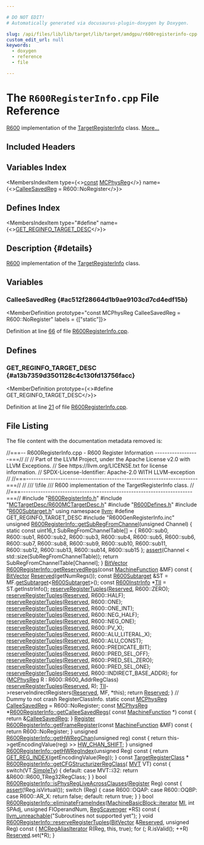 ```yaml
---

# DO NOT EDIT!
# Automatically generated via docusaurus-plugin-doxygen by Doxygen.

slug: /api/files/lib/lib/target/lib/target/amdgpu/r600registerinfo-cpp
custom_edit_url: null
keywords:
  - doxygen
  - reference
  - file

---
```





# The `R600RegisterInfo.cpp` File Reference

<DoxygenPage pluginConfig={pluginConfig}>

<a href="/docs/api/namespaces/llvm/r600">R600</a> implementation of the <a href="/docs/api/classes/llvm/targetregisterinfo">TargetRegisterInfo</a> class. <a href="#details">More...</a>

## Included Headers

<IncludesList>
<IncludesListItem
  filePath="R600RegisterInfo.h"
  permalink="/docs/api/files/lib/lib/target/lib/target/amdgpu/r600registerinfo-h"
  isLocal="true" />
<IncludesListItem
  filePath="MCTargetDesc/R600MCTargetDesc.h"
  permalink="/docs/api/files/lib/lib/target/lib/target/amdgpu/lib/target/amdgpu/mctargetdesc/r600mctargetdesc-h"
  isLocal="true" />
<IncludesListItem
  filePath="R600Defines.h"
  permalink="/docs/api/files/lib/lib/target/lib/target/amdgpu/r600defines-h"
  isLocal="true" />
<IncludesListItem
  filePath="R600Subtarget.h"
  permalink="/docs/api/files/lib/lib/target/lib/target/amdgpu/r600subtarget-h"
  isLocal="true" />
<IncludesListItem
  filePath="R600GenRegisterInfo.inc"
  permalink=""
  isLocal="true" />
</IncludesList>

## Variables Index

<MembersIndex>

<MembersIndexItem
  type={<><a href="/docs/api/files/lib/lib/target/lib/target/aarch64/aarch64promoteconstant-cpp/#a90f8350fecae261c25be85d38b451bff">const</a> <a href="/docs/api/namespaces/llvm/#aad72cfbb210808985a9dc19f4e5d8542">MCPhysReg</a></>}
  name={<><a href="#ac512f28664d1b9ae9103cd7cd4edf15b">CalleeSavedReg</a> = R600::NoRegister</>}>
</MembersIndexItem>

</MembersIndex>

## Defines Index

<MembersIndex>

<MembersIndexItem
  type="#define"
  name={<><a href="#a13b7359d3501128c4c130fd13756facc">GET&#95;REGINFO&#95;TARGET&#95;DESC</a></>}>
</MembersIndexItem>

</MembersIndex>

## Description {#details}

<a href="/docs/api/namespaces/llvm/r600">R600</a> implementation of the <a href="/docs/api/classes/llvm/targetregisterinfo">TargetRegisterInfo</a> class.

<SectionDefinition>

## Variables

### CalleeSavedReg {#ac512f28664d1b9ae9103cd7cd4edf15b}

<MemberDefinition
  prototype="const MCPhysReg CalleeSavedReg = R600::NoRegister"
  labels = {["static"]}>

Definition at line <a href="#l00066">66</a> of file <a href="/docs/api/files/lib/lib/target/lib/target/amdgpu/r600registerinfo-cpp">R600RegisterInfo.cpp</a>.
</MemberDefinition>

</SectionDefinition>

<SectionDefinition>

## Defines

### GET&#95;REGINFO&#95;TARGET&#95;DESC {#a13b7359d3501128c4c130fd13756facc}

<MemberDefinition
  prototype={<>#define GET&#95;REGINFO&#95;TARGET&#95;DESC</>}>

Definition at line <a href="#l00021">21</a> of file <a href="/docs/api/files/lib/lib/target/lib/target/amdgpu/r600registerinfo-cpp">R600RegisterInfo.cpp</a>.
</MemberDefinition>

</SectionDefinition>

## File Listing

The file content with the documentation metadata removed is:

<ProgramListing>

<Link id="l00001" /><CodeLine lineNumber="1"><Highlight kind="comment">//===-- R600RegisterInfo.cpp - R600 Register Information ------------------===//</Highlight><Highlight kind="normal"></Highlight></CodeLine>
<Link id="l00002" /><CodeLine lineNumber="2"><Highlight kind="normal"></Highlight><Highlight kind="comment">//</Highlight><Highlight kind="normal"></Highlight></CodeLine>
<Link id="l00003" /><CodeLine lineNumber="3"><Highlight kind="normal"></Highlight><Highlight kind="comment">// Part of the LLVM Project, under the Apache License v2.0 with LLVM Exceptions.</Highlight><Highlight kind="normal"></Highlight></CodeLine>
<Link id="l00004" /><CodeLine lineNumber="4"><Highlight kind="normal"></Highlight><Highlight kind="comment">// See https://llvm.org/LICENSE.txt for license information.</Highlight><Highlight kind="normal"></Highlight></CodeLine>
<Link id="l00005" /><CodeLine lineNumber="5"><Highlight kind="normal"></Highlight><Highlight kind="comment">// SPDX-License-Identifier: Apache-2.0 WITH LLVM-exception</Highlight><Highlight kind="normal"></Highlight></CodeLine>
<Link id="l00006" /><CodeLine lineNumber="6"><Highlight kind="normal"></Highlight><Highlight kind="comment">//</Highlight><Highlight kind="normal"></Highlight></CodeLine>
<Link id="l00007" /><CodeLine lineNumber="7"><Highlight kind="normal"></Highlight><Highlight kind="comment">//===----------------------------------------------------------------------===//</Highlight><Highlight kind="normal"></Highlight></CodeLine>
<Link id="l00008" /><CodeLine lineNumber="8"><Highlight kind="normal"></Highlight><Highlight kind="comment">//</Highlight><Highlight kind="comment"></Highlight></CodeLine>
<Link id="l00009" /><CodeLine lineNumber="9"><Highlight kind="comment">/// \\file</Highlight></CodeLine>
<Link id="l00010" /><CodeLine lineNumber="10"><Highlight kind="comment">/// R600 implementation of the TargetRegisterInfo class.</Highlight><Highlight kind="normal"></Highlight></CodeLine>
<Link id="l00011" /><CodeLine lineNumber="11"><Highlight kind="normal"></Highlight><Highlight kind="comment">//</Highlight><Highlight kind="normal"></Highlight></CodeLine>
<Link id="l00012" /><CodeLine lineNumber="12"><Highlight kind="normal"></Highlight><Highlight kind="comment">//===----------------------------------------------------------------------===//</Highlight><Highlight kind="normal"></Highlight></CodeLine>
<Link id="l00013" /><CodeLine lineNumber="13"><Highlight kind="normal"></Highlight></CodeLine>
<Link id="l00014" /><CodeLine lineNumber="14"><Highlight kind="normal"></Highlight><Highlight kind="preprocessor">#include &quot;<a href="/docs/api/files/lib/lib/target/lib/target/amdgpu/r600registerinfo-h">R600RegisterInfo.h</a>&quot;</Highlight><Highlight kind="normal"></Highlight></CodeLine>
<Link id="l00015" /><CodeLine lineNumber="15"><Highlight kind="normal"></Highlight><Highlight kind="preprocessor">#include &quot;<a href="/docs/api/files/lib/lib/target/lib/target/amdgpu/lib/target/amdgpu/mctargetdesc/r600mctargetdesc-h">MCTargetDesc/R600MCTargetDesc.h</a>&quot;</Highlight><Highlight kind="normal"></Highlight></CodeLine>
<Link id="l00016" /><CodeLine lineNumber="16"><Highlight kind="normal"></Highlight><Highlight kind="preprocessor">#include &quot;<a href="/docs/api/files/lib/lib/target/lib/target/amdgpu/r600defines-h">R600Defines.h</a>&quot;</Highlight><Highlight kind="normal"></Highlight></CodeLine>
<Link id="l00017" /><CodeLine lineNumber="17"><Highlight kind="normal"></Highlight><Highlight kind="preprocessor">#include &quot;<a href="/docs/api/files/lib/lib/target/lib/target/amdgpu/r600subtarget-h">R600Subtarget.h</a>&quot;</Highlight><Highlight kind="normal"></Highlight></CodeLine>
<Link id="l00018" /><CodeLine lineNumber="18"><Highlight kind="normal"></Highlight></CodeLine>
<Link id="l00019" /><CodeLine lineNumber="19"><Highlight kind="normal"></Highlight><Highlight kind="keyword">using namespace </Highlight><Highlight kind="normal"><a href="/docs/api/namespaces/llvm">llvm</a>;</Highlight></CodeLine>
<Link id="l00020" /><CodeLine lineNumber="20"><Highlight kind="normal"></Highlight></CodeLine>
<Link id="l00021" /><CodeLine lineNumber="21" lineLink="#a13b7359d3501128c4c130fd13756facc"><Highlight kind="normal"></Highlight><Highlight kind="preprocessor">#define GET&#95;REGINFO&#95;TARGET&#95;DESC</Highlight><Highlight kind="normal"></Highlight></CodeLine>
<Link id="l00022" /><CodeLine lineNumber="22"><Highlight kind="normal"></Highlight><Highlight kind="preprocessor">#include &quot;R600GenRegisterInfo.inc&quot;</Highlight><Highlight kind="normal"></Highlight></CodeLine>
<Link id="l00023" /><CodeLine lineNumber="23"><Highlight kind="normal"></Highlight></CodeLine>
<Link id="l00024" /><CodeLine lineNumber="24" lineLink="/docs/api/structs/llvm/r600registerinfo/#a9769d7d0cd244192d98524db21e2f3c2"><Highlight kind="normal"></Highlight><Highlight kind="keywordtype">unsigned</Highlight><Highlight kind="normal"> <a href="/docs/api/structs/llvm/r600registerinfo/#a9769d7d0cd244192d98524db21e2f3c2">R600RegisterInfo::getSubRegFromChannel</a>(</Highlight><Highlight kind="keywordtype">unsigned</Highlight><Highlight kind="normal"> Channel) &#123;</Highlight></CodeLine>
<Link id="l00025" /><CodeLine lineNumber="25"><Highlight kind="normal">  </Highlight><Highlight kind="keyword">static</Highlight><Highlight kind="normal"> </Highlight><Highlight kind="keyword">const</Highlight><Highlight kind="normal"> uint16&#95;t SubRegFromChannelTable&#91;&#93; = &#123;</Highlight></CodeLine>
<Link id="l00026" /><CodeLine lineNumber="26"><Highlight kind="normal">    R600::sub0, R600::sub1, R600::sub2, R600::sub3,</Highlight></CodeLine>
<Link id="l00027" /><CodeLine lineNumber="27"><Highlight kind="normal">    R600::sub4, R600::sub5, R600::sub6, R600::sub7,</Highlight></CodeLine>
<Link id="l00028" /><CodeLine lineNumber="28"><Highlight kind="normal">    R600::sub8, R600::sub9, R600::sub10, R600::sub11,</Highlight></CodeLine>
<Link id="l00029" /><CodeLine lineNumber="29"><Highlight kind="normal">    R600::sub12, R600::sub13, R600::sub14, R600::sub15</Highlight></CodeLine>
<Link id="l00030" /><CodeLine lineNumber="30"><Highlight kind="normal">  &#125;;</Highlight></CodeLine>
<Link id="l00031" /><CodeLine lineNumber="31"><Highlight kind="normal"></Highlight></CodeLine>
<Link id="l00032" /><CodeLine lineNumber="32"><Highlight kind="normal">  <a href="/docs/api/files/lib/lib/target/lib/target/amdgpu/silowercontrolflow-cpp/#a4868c5d81c5ccc98c47aeab6244346a0">assert</a>(Channel &lt; std::size(SubRegFromChannelTable));</Highlight></CodeLine>
<Link id="l00033" /><CodeLine lineNumber="33"><Highlight kind="normal">  </Highlight><Highlight kind="keywordflow">return</Highlight><Highlight kind="normal"> SubRegFromChannelTable&#91;Channel&#93;;</Highlight></CodeLine>
<Link id="l00034" /><CodeLine lineNumber="34"><Highlight kind="normal">&#125;</Highlight></CodeLine>
<Link id="l00035" /><CodeLine lineNumber="35"><Highlight kind="normal"></Highlight></CodeLine>
<Link id="l00036" /><CodeLine lineNumber="36" lineLink="/docs/api/structs/llvm/r600registerinfo/#a720d14e23c9a6ff07e6dd0887749f2f7"><Highlight kind="normal"><a href="/docs/api/classes/llvm/bitvector">BitVector</a> <a href="/docs/api/structs/llvm/r600registerinfo/#a720d14e23c9a6ff07e6dd0887749f2f7">R600RegisterInfo::getReservedRegs</a>(</Highlight><Highlight kind="keyword">const</Highlight><Highlight kind="normal"> <a href="/docs/api/classes/llvm/machinefunction">MachineFunction</a> &amp;MF)</Highlight><Highlight kind="keyword"> const </Highlight><Highlight kind="normal">&#123;</Highlight></CodeLine>
<Link id="l00037" /><CodeLine lineNumber="37"><Highlight kind="normal">  <a href="/docs/api/classes/llvm/bitvector">BitVector</a> <a href="/docs/api/namespaces/llvm/#a8c9d5a3046b96979a032c218e858cd15a942d4e37dd5607ab68e54755540d4a47">Reserved</a>(getNumRegs());</Highlight></CodeLine>
<Link id="l00038" /><CodeLine lineNumber="38"><Highlight kind="normal"></Highlight></CodeLine>
<Link id="l00039" /><CodeLine lineNumber="39"><Highlight kind="normal">  </Highlight><Highlight kind="keyword">const</Highlight><Highlight kind="normal"> <a href="/docs/api/classes/llvm/r600subtarget">R600Subtarget</a> &amp;ST = MF.<a href="/docs/api/classes/llvm/machinefunction/#a3825368aca2bc1550d173660df4da6a6">getSubtarget</a>&lt;<a href="/docs/api/classes/llvm/r600subtarget">R600Subtarget</a>&gt;();</Highlight></CodeLine>
<Link id="l00040" /><CodeLine lineNumber="40"><Highlight kind="normal">  </Highlight><Highlight kind="keyword">const</Highlight><Highlight kind="normal"> <a href="/docs/api/classes/llvm/r600instrinfo">R600InstrInfo</a> &#42;<a href="/docs/api/files/lib/lib/target/lib/target/hexagon/hexagoncopytocombine-cpp/#a1d40004718218dbdf06b496766299101">TII</a> = ST.getInstrInfo();</Highlight></CodeLine>
<Link id="l00041" /><CodeLine lineNumber="41"><Highlight kind="normal"></Highlight></CodeLine>
<Link id="l00042" /><CodeLine lineNumber="42"><Highlight kind="normal">  <a href="/docs/api/structs/llvm/r600registerinfo/#aad6959e2460facca35f77df6f777b4bd">reserveRegisterTuples</a>(<a href="/docs/api/namespaces/llvm/#a8c9d5a3046b96979a032c218e858cd15a942d4e37dd5607ab68e54755540d4a47">Reserved</a>, R600::ZERO);</Highlight></CodeLine>
<Link id="l00043" /><CodeLine lineNumber="43"><Highlight kind="normal">  <a href="/docs/api/structs/llvm/r600registerinfo/#aad6959e2460facca35f77df6f777b4bd">reserveRegisterTuples</a>(<a href="/docs/api/namespaces/llvm/#a8c9d5a3046b96979a032c218e858cd15a942d4e37dd5607ab68e54755540d4a47">Reserved</a>, R600::HALF);</Highlight></CodeLine>
<Link id="l00044" /><CodeLine lineNumber="44"><Highlight kind="normal">  <a href="/docs/api/structs/llvm/r600registerinfo/#aad6959e2460facca35f77df6f777b4bd">reserveRegisterTuples</a>(<a href="/docs/api/namespaces/llvm/#a8c9d5a3046b96979a032c218e858cd15a942d4e37dd5607ab68e54755540d4a47">Reserved</a>, R600::ONE);</Highlight></CodeLine>
<Link id="l00045" /><CodeLine lineNumber="45"><Highlight kind="normal">  <a href="/docs/api/structs/llvm/r600registerinfo/#aad6959e2460facca35f77df6f777b4bd">reserveRegisterTuples</a>(<a href="/docs/api/namespaces/llvm/#a8c9d5a3046b96979a032c218e858cd15a942d4e37dd5607ab68e54755540d4a47">Reserved</a>, R600::ONE&#95;INT);</Highlight></CodeLine>
<Link id="l00046" /><CodeLine lineNumber="46"><Highlight kind="normal">  <a href="/docs/api/structs/llvm/r600registerinfo/#aad6959e2460facca35f77df6f777b4bd">reserveRegisterTuples</a>(<a href="/docs/api/namespaces/llvm/#a8c9d5a3046b96979a032c218e858cd15a942d4e37dd5607ab68e54755540d4a47">Reserved</a>, R600::NEG&#95;HALF);</Highlight></CodeLine>
<Link id="l00047" /><CodeLine lineNumber="47"><Highlight kind="normal">  <a href="/docs/api/structs/llvm/r600registerinfo/#aad6959e2460facca35f77df6f777b4bd">reserveRegisterTuples</a>(<a href="/docs/api/namespaces/llvm/#a8c9d5a3046b96979a032c218e858cd15a942d4e37dd5607ab68e54755540d4a47">Reserved</a>, R600::NEG&#95;ONE);</Highlight></CodeLine>
<Link id="l00048" /><CodeLine lineNumber="48"><Highlight kind="normal">  <a href="/docs/api/structs/llvm/r600registerinfo/#aad6959e2460facca35f77df6f777b4bd">reserveRegisterTuples</a>(<a href="/docs/api/namespaces/llvm/#a8c9d5a3046b96979a032c218e858cd15a942d4e37dd5607ab68e54755540d4a47">Reserved</a>, R600::PV&#95;X);</Highlight></CodeLine>
<Link id="l00049" /><CodeLine lineNumber="49"><Highlight kind="normal">  <a href="/docs/api/structs/llvm/r600registerinfo/#aad6959e2460facca35f77df6f777b4bd">reserveRegisterTuples</a>(<a href="/docs/api/namespaces/llvm/#a8c9d5a3046b96979a032c218e858cd15a942d4e37dd5607ab68e54755540d4a47">Reserved</a>, R600::ALU&#95;LITERAL&#95;X);</Highlight></CodeLine>
<Link id="l00050" /><CodeLine lineNumber="50"><Highlight kind="normal">  <a href="/docs/api/structs/llvm/r600registerinfo/#aad6959e2460facca35f77df6f777b4bd">reserveRegisterTuples</a>(<a href="/docs/api/namespaces/llvm/#a8c9d5a3046b96979a032c218e858cd15a942d4e37dd5607ab68e54755540d4a47">Reserved</a>, R600::ALU&#95;CONST);</Highlight></CodeLine>
<Link id="l00051" /><CodeLine lineNumber="51"><Highlight kind="normal">  <a href="/docs/api/structs/llvm/r600registerinfo/#aad6959e2460facca35f77df6f777b4bd">reserveRegisterTuples</a>(<a href="/docs/api/namespaces/llvm/#a8c9d5a3046b96979a032c218e858cd15a942d4e37dd5607ab68e54755540d4a47">Reserved</a>, R600::PREDICATE&#95;BIT);</Highlight></CodeLine>
<Link id="l00052" /><CodeLine lineNumber="52"><Highlight kind="normal">  <a href="/docs/api/structs/llvm/r600registerinfo/#aad6959e2460facca35f77df6f777b4bd">reserveRegisterTuples</a>(<a href="/docs/api/namespaces/llvm/#a8c9d5a3046b96979a032c218e858cd15a942d4e37dd5607ab68e54755540d4a47">Reserved</a>, R600::PRED&#95;SEL&#95;OFF);</Highlight></CodeLine>
<Link id="l00053" /><CodeLine lineNumber="53"><Highlight kind="normal">  <a href="/docs/api/structs/llvm/r600registerinfo/#aad6959e2460facca35f77df6f777b4bd">reserveRegisterTuples</a>(<a href="/docs/api/namespaces/llvm/#a8c9d5a3046b96979a032c218e858cd15a942d4e37dd5607ab68e54755540d4a47">Reserved</a>, R600::PRED&#95;SEL&#95;ZERO);</Highlight></CodeLine>
<Link id="l00054" /><CodeLine lineNumber="54"><Highlight kind="normal">  <a href="/docs/api/structs/llvm/r600registerinfo/#aad6959e2460facca35f77df6f777b4bd">reserveRegisterTuples</a>(<a href="/docs/api/namespaces/llvm/#a8c9d5a3046b96979a032c218e858cd15a942d4e37dd5607ab68e54755540d4a47">Reserved</a>, R600::PRED&#95;SEL&#95;ONE);</Highlight></CodeLine>
<Link id="l00055" /><CodeLine lineNumber="55"><Highlight kind="normal">  <a href="/docs/api/structs/llvm/r600registerinfo/#aad6959e2460facca35f77df6f777b4bd">reserveRegisterTuples</a>(<a href="/docs/api/namespaces/llvm/#a8c9d5a3046b96979a032c218e858cd15a942d4e37dd5607ab68e54755540d4a47">Reserved</a>, R600::INDIRECT&#95;BASE&#95;ADDR);</Highlight></CodeLine>
<Link id="l00056" /><CodeLine lineNumber="56"><Highlight kind="normal"></Highlight></CodeLine>
<Link id="l00057" /><CodeLine lineNumber="57"><Highlight kind="normal">  </Highlight><Highlight kind="keywordflow">for</Highlight><Highlight kind="normal"> (<a href="/docs/api/namespaces/llvm/#aad72cfbb210808985a9dc19f4e5d8542">MCPhysReg</a> R : R600::R600&#95;AddrRegClass)</Highlight></CodeLine>
<Link id="l00058" /><CodeLine lineNumber="58"><Highlight kind="normal">    <a href="/docs/api/structs/llvm/r600registerinfo/#aad6959e2460facca35f77df6f777b4bd">reserveRegisterTuples</a>(<a href="/docs/api/namespaces/llvm/#a8c9d5a3046b96979a032c218e858cd15a942d4e37dd5607ab68e54755540d4a47">Reserved</a>, R);</Highlight></CodeLine>
<Link id="l00059" /><CodeLine lineNumber="59"><Highlight kind="normal"></Highlight></CodeLine>
<Link id="l00060" /><CodeLine lineNumber="60"><Highlight kind="normal">  <a href="/docs/api/files/lib/lib/target/lib/target/hexagon/hexagoncopytocombine-cpp/#a1d40004718218dbdf06b496766299101">TII</a>-&gt;reserveIndirectRegisters(<a href="/docs/api/namespaces/llvm/#a8c9d5a3046b96979a032c218e858cd15a942d4e37dd5607ab68e54755540d4a47">Reserved</a>, MF, &#42;</Highlight><Highlight kind="keyword">this</Highlight><Highlight kind="normal">);</Highlight></CodeLine>
<Link id="l00061" /><CodeLine lineNumber="61"><Highlight kind="normal"></Highlight></CodeLine>
<Link id="l00062" /><CodeLine lineNumber="62"><Highlight kind="normal">  </Highlight><Highlight kind="keywordflow">return</Highlight><Highlight kind="normal"> <a href="/docs/api/namespaces/llvm/#a8c9d5a3046b96979a032c218e858cd15a942d4e37dd5607ab68e54755540d4a47">Reserved</a>;</Highlight></CodeLine>
<Link id="l00063" /><CodeLine lineNumber="63"><Highlight kind="normal">&#125;</Highlight></CodeLine>
<Link id="l00064" /><CodeLine lineNumber="64"><Highlight kind="normal"></Highlight></CodeLine>
<Link id="l00065" /><CodeLine lineNumber="65"><Highlight kind="normal"></Highlight><Highlight kind="comment">// Dummy to not crash RegisterClassInfo.</Highlight><Highlight kind="normal"></Highlight></CodeLine>
<Link id="l00066" /><CodeLine lineNumber="66" lineLink="#ac512f28664d1b9ae9103cd7cd4edf15b"><Highlight kind="normal"></Highlight><Highlight kind="keyword">static</Highlight><Highlight kind="normal"> </Highlight><Highlight kind="keyword">const</Highlight><Highlight kind="normal"> <a href="/docs/api/namespaces/llvm/#aad72cfbb210808985a9dc19f4e5d8542">MCPhysReg</a> <a href="#ac512f28664d1b9ae9103cd7cd4edf15b">CalleeSavedReg</a> = R600::NoRegister;</Highlight></CodeLine>
<Link id="l00067" /><CodeLine lineNumber="67"><Highlight kind="normal"></Highlight></CodeLine>
<Link id="l00068" /><CodeLine lineNumber="68" lineLink="/docs/api/structs/llvm/r600registerinfo/#acd9f08ee13527cb2b3749b88e4138497"><Highlight kind="normal"></Highlight><Highlight kind="keyword">const</Highlight><Highlight kind="normal"> <a href="/docs/api/namespaces/llvm/#aad72cfbb210808985a9dc19f4e5d8542">MCPhysReg</a> &#42;<a href="/docs/api/structs/llvm/r600registerinfo/#acd9f08ee13527cb2b3749b88e4138497">R600RegisterInfo::getCalleeSavedRegs</a>(</Highlight></CodeLine>
<Link id="l00069" /><CodeLine lineNumber="69"><Highlight kind="normal">  </Highlight><Highlight kind="keyword">const</Highlight><Highlight kind="normal"> <a href="/docs/api/classes/llvm/machinefunction">MachineFunction</a> &#42;)</Highlight><Highlight kind="keyword"> const </Highlight><Highlight kind="normal">&#123;</Highlight></CodeLine>
<Link id="l00070" /><CodeLine lineNumber="70"><Highlight kind="normal">  </Highlight><Highlight kind="keywordflow">return</Highlight><Highlight kind="normal"> &amp;<a href="#ac512f28664d1b9ae9103cd7cd4edf15b">CalleeSavedReg</a>;</Highlight></CodeLine>
<Link id="l00071" /><CodeLine lineNumber="71"><Highlight kind="normal">&#125;</Highlight></CodeLine>
<Link id="l00072" /><CodeLine lineNumber="72"><Highlight kind="normal"></Highlight></CodeLine>
<Link id="l00073" /><CodeLine lineNumber="73" lineLink="/docs/api/structs/llvm/r600registerinfo/#ae78c9618bb622fa6d27e347cb17e7aa3"><Highlight kind="normal"><a href="/docs/api/classes/llvm/register">Register</a> <a href="/docs/api/structs/llvm/r600registerinfo/#ae78c9618bb622fa6d27e347cb17e7aa3">R600RegisterInfo::getFrameRegister</a>(</Highlight><Highlight kind="keyword">const</Highlight><Highlight kind="normal"> <a href="/docs/api/classes/llvm/machinefunction">MachineFunction</a> &amp;MF)</Highlight><Highlight kind="keyword"> const </Highlight><Highlight kind="normal">&#123;</Highlight></CodeLine>
<Link id="l00074" /><CodeLine lineNumber="74"><Highlight kind="normal">  </Highlight><Highlight kind="keywordflow">return</Highlight><Highlight kind="normal"> R600::NoRegister;</Highlight></CodeLine>
<Link id="l00075" /><CodeLine lineNumber="75"><Highlight kind="normal">&#125;</Highlight></CodeLine>
<Link id="l00076" /><CodeLine lineNumber="76"><Highlight kind="normal"></Highlight></CodeLine>
<Link id="l00077" /><CodeLine lineNumber="77" lineLink="/docs/api/structs/llvm/r600registerinfo/#a72acf2b975fb767795a57a6b72816cc8"><Highlight kind="normal"></Highlight><Highlight kind="keywordtype">unsigned</Highlight><Highlight kind="normal"> <a href="/docs/api/structs/llvm/r600registerinfo/#a72acf2b975fb767795a57a6b72816cc8">R600RegisterInfo::getHWRegChan</a>(</Highlight><Highlight kind="keywordtype">unsigned</Highlight><Highlight kind="normal"> reg)</Highlight><Highlight kind="keyword"> const </Highlight><Highlight kind="normal">&#123;</Highlight></CodeLine>
<Link id="l00078" /><CodeLine lineNumber="78"><Highlight kind="normal">  </Highlight><Highlight kind="keywordflow">return</Highlight><Highlight kind="normal"> this-&gt;getEncodingValue(reg) &gt;&gt; <a href="/docs/api/files/lib/lib/target/lib/target/amdgpu/r600defines-h/#af77ca4ce29e2c0065981e6244b808e2d">HW&#95;CHAN&#95;SHIFT</a>;</Highlight></CodeLine>
<Link id="l00079" /><CodeLine lineNumber="79"><Highlight kind="normal">&#125;</Highlight></CodeLine>
<Link id="l00080" /><CodeLine lineNumber="80"><Highlight kind="normal"></Highlight></CodeLine>
<Link id="l00081" /><CodeLine lineNumber="81" lineLink="/docs/api/structs/llvm/r600registerinfo/#a5fbb7032587a8a3c79283994b6f5ccc8"><Highlight kind="normal"></Highlight><Highlight kind="keywordtype">unsigned</Highlight><Highlight kind="normal"> <a href="/docs/api/structs/llvm/r600registerinfo/#a5fbb7032587a8a3c79283994b6f5ccc8">R600RegisterInfo::getHWRegIndex</a>(</Highlight><Highlight kind="keywordtype">unsigned</Highlight><Highlight kind="normal"> Reg)</Highlight><Highlight kind="keyword"> const </Highlight><Highlight kind="normal">&#123;</Highlight></CodeLine>
<Link id="l00082" /><CodeLine lineNumber="82"><Highlight kind="normal">  </Highlight><Highlight kind="keywordflow">return</Highlight><Highlight kind="normal"> <a href="/docs/api/files/lib/lib/target/lib/target/amdgpu/r600defines-h/#a02bc7e1abaae72119abf9ee69086c5fa">GET&#95;REG&#95;INDEX</a>(getEncodingValue(Reg));</Highlight></CodeLine>
<Link id="l00083" /><CodeLine lineNumber="83"><Highlight kind="normal">&#125;</Highlight></CodeLine>
<Link id="l00084" /><CodeLine lineNumber="84"><Highlight kind="normal"></Highlight></CodeLine>
<Link id="l00085" /><CodeLine lineNumber="85" lineLink="/docs/api/structs/llvm/r600registerinfo/#a6fd629ac485286cbc3f1a3d43da4a75f"><Highlight kind="normal"></Highlight><Highlight kind="keyword">const</Highlight><Highlight kind="normal"> <a href="/docs/api/classes/llvm/targetregisterclass">TargetRegisterClass</a> &#42; <a href="/docs/api/structs/llvm/r600registerinfo/#a6fd629ac485286cbc3f1a3d43da4a75f">R600RegisterInfo::getCFGStructurizerRegClass</a>(</Highlight></CodeLine>
<Link id="l00086" /><CodeLine lineNumber="86"><Highlight kind="normal">                                                                   <a href="/docs/api/classes/llvm/mvt">MVT</a> VT)</Highlight><Highlight kind="keyword"> const </Highlight><Highlight kind="normal">&#123;</Highlight></CodeLine>
<Link id="l00087" /><CodeLine lineNumber="87"><Highlight kind="normal">  </Highlight><Highlight kind="keywordflow">switch</Highlight><Highlight kind="normal">(VT.<a href="/docs/api/classes/llvm/mvt/#a27bda7d8e8e4f0337650a892f3c9b46a">SimpleTy</a>) &#123;</Highlight></CodeLine>
<Link id="l00088" /><CodeLine lineNumber="88"><Highlight kind="normal">  </Highlight><Highlight kind="keywordflow">default</Highlight><Highlight kind="normal">:</Highlight></CodeLine>
<Link id="l00089" /><CodeLine lineNumber="89"><Highlight kind="normal">  </Highlight><Highlight kind="keywordflow">case</Highlight><Highlight kind="normal"> MVT::i32: </Highlight><Highlight kind="keywordflow">return</Highlight><Highlight kind="normal"> &amp;R600::R600&#95;TReg32RegClass;</Highlight></CodeLine>
<Link id="l00090" /><CodeLine lineNumber="90"><Highlight kind="normal">  &#125;</Highlight></CodeLine>
<Link id="l00091" /><CodeLine lineNumber="91"><Highlight kind="normal">&#125;</Highlight></CodeLine>
<Link id="l00092" /><CodeLine lineNumber="92"><Highlight kind="normal"></Highlight></CodeLine>
<Link id="l00093" /><CodeLine lineNumber="93" lineLink="/docs/api/structs/llvm/r600registerinfo/#aa743547a49287b10ea5489a9c93b3486"><Highlight kind="normal"></Highlight><Highlight kind="keywordtype">bool</Highlight><Highlight kind="normal"> <a href="/docs/api/structs/llvm/r600registerinfo/#aa743547a49287b10ea5489a9c93b3486">R600RegisterInfo::isPhysRegLiveAcrossClauses</a>(<a href="/docs/api/classes/llvm/register">Register</a> Reg)</Highlight><Highlight kind="keyword"> const </Highlight><Highlight kind="normal">&#123;</Highlight></CodeLine>
<Link id="l00094" /><CodeLine lineNumber="94"><Highlight kind="normal">  <a href="/docs/api/files/lib/lib/target/lib/target/amdgpu/silowercontrolflow-cpp/#a4868c5d81c5ccc98c47aeab6244346a0">assert</a>(!Reg.isVirtual());</Highlight></CodeLine>
<Link id="l00095" /><CodeLine lineNumber="95"><Highlight kind="normal"></Highlight></CodeLine>
<Link id="l00096" /><CodeLine lineNumber="96"><Highlight kind="normal">  </Highlight><Highlight kind="keywordflow">switch</Highlight><Highlight kind="normal"> (Reg) &#123;</Highlight></CodeLine>
<Link id="l00097" /><CodeLine lineNumber="97"><Highlight kind="normal">  </Highlight><Highlight kind="keywordflow">case</Highlight><Highlight kind="normal"> R600::OQAP:</Highlight></CodeLine>
<Link id="l00098" /><CodeLine lineNumber="98"><Highlight kind="normal">  </Highlight><Highlight kind="keywordflow">case</Highlight><Highlight kind="normal"> R600::OQBP:</Highlight></CodeLine>
<Link id="l00099" /><CodeLine lineNumber="99"><Highlight kind="normal">  </Highlight><Highlight kind="keywordflow">case</Highlight><Highlight kind="normal"> R600::AR&#95;X:</Highlight></CodeLine>
<Link id="l00100" /><CodeLine lineNumber="100"><Highlight kind="normal">    </Highlight><Highlight kind="keywordflow">return</Highlight><Highlight kind="normal"> </Highlight><Highlight kind="keyword">false</Highlight><Highlight kind="normal">;</Highlight></CodeLine>
<Link id="l00101" /><CodeLine lineNumber="101"><Highlight kind="normal">  </Highlight><Highlight kind="keywordflow">default</Highlight><Highlight kind="normal">:</Highlight></CodeLine>
<Link id="l00102" /><CodeLine lineNumber="102"><Highlight kind="normal">    </Highlight><Highlight kind="keywordflow">return</Highlight><Highlight kind="normal"> </Highlight><Highlight kind="keyword">true</Highlight><Highlight kind="normal">;</Highlight></CodeLine>
<Link id="l00103" /><CodeLine lineNumber="103"><Highlight kind="normal">  &#125;</Highlight></CodeLine>
<Link id="l00104" /><CodeLine lineNumber="104"><Highlight kind="normal">&#125;</Highlight></CodeLine>
<Link id="l00105" /><CodeLine lineNumber="105"><Highlight kind="normal"></Highlight></CodeLine>
<Link id="l00106" /><CodeLine lineNumber="106" lineLink="/docs/api/structs/llvm/r600registerinfo/#aa2676bf3a7ff8f00646315f6560f4f3b"><Highlight kind="normal"></Highlight><Highlight kind="keywordtype">bool</Highlight><Highlight kind="normal"> <a href="/docs/api/structs/llvm/r600registerinfo/#aa2676bf3a7ff8f00646315f6560f4f3b">R600RegisterInfo::eliminateFrameIndex</a>(<a href="/docs/api/classes/llvm/machinebasicblock/#ae34c996b58df9b9ce6695a0c8b70c533">MachineBasicBlock::iterator</a> <a href="/docs/api/files/lib/lib/codegen/lib/codegen/globalisel/irtranslator-cpp/#abe44dfdea65b4f7e11e0a608ab708b76">MI</a>,</Highlight></CodeLine>
<Link id="l00107" /><CodeLine lineNumber="107"><Highlight kind="normal">                                           </Highlight><Highlight kind="keywordtype">int</Highlight><Highlight kind="normal"> SPAdj,</Highlight></CodeLine>
<Link id="l00108" /><CodeLine lineNumber="108"><Highlight kind="normal">                                           </Highlight><Highlight kind="keywordtype">unsigned</Highlight><Highlight kind="normal"> FIOperandNum,</Highlight></CodeLine>
<Link id="l00109" /><CodeLine lineNumber="109"><Highlight kind="normal">                                           <a href="/docs/api/classes/llvm/regscavenger">RegScavenger</a> &#42;RS)</Highlight><Highlight kind="keyword"> const </Highlight><Highlight kind="normal">&#123;</Highlight></CodeLine>
<Link id="l00110" /><CodeLine lineNumber="110"><Highlight kind="normal">  <a href="/docs/api/files/include/include/llvm/include/llvm/support/errorhandling-h/#ace243f5c25697a1107cce46626b3dc94">llvm&#95;unreachable</a>(</Highlight><Highlight kind="stringliteral">&quot;Subroutines not supported yet&quot;</Highlight><Highlight kind="normal">);</Highlight></CodeLine>
<Link id="l00111" /><CodeLine lineNumber="111"><Highlight kind="normal">&#125;</Highlight></CodeLine>
<Link id="l00112" /><CodeLine lineNumber="112"><Highlight kind="normal"></Highlight></CodeLine>
<Link id="l00113" /><CodeLine lineNumber="113" lineLink="/docs/api/structs/llvm/r600registerinfo/#aad6959e2460facca35f77df6f777b4bd"><Highlight kind="normal"></Highlight><Highlight kind="keywordtype">void</Highlight><Highlight kind="normal"> <a href="/docs/api/structs/llvm/r600registerinfo/#aad6959e2460facca35f77df6f777b4bd">R600RegisterInfo::reserveRegisterTuples</a>(<a href="/docs/api/classes/llvm/bitvector">BitVector</a> &amp;<a href="/docs/api/namespaces/llvm/#a8c9d5a3046b96979a032c218e858cd15a942d4e37dd5607ab68e54755540d4a47">Reserved</a>, </Highlight><Highlight kind="keywordtype">unsigned</Highlight><Highlight kind="normal"> Reg)</Highlight><Highlight kind="keyword"> const </Highlight><Highlight kind="normal">&#123;</Highlight></CodeLine>
<Link id="l00114" /><CodeLine lineNumber="114"><Highlight kind="normal">  <a href="/docs/api/classes/llvm/mcregaliasiterator">MCRegAliasIterator</a> R(Reg, </Highlight><Highlight kind="keyword">this</Highlight><Highlight kind="normal">, </Highlight><Highlight kind="keyword">true</Highlight><Highlight kind="normal">);</Highlight></CodeLine>
<Link id="l00115" /><CodeLine lineNumber="115"><Highlight kind="normal"></Highlight></CodeLine>
<Link id="l00116" /><CodeLine lineNumber="116"><Highlight kind="normal">  </Highlight><Highlight kind="keywordflow">for</Highlight><Highlight kind="normal"> (; R.isValid(); ++R)</Highlight></CodeLine>
<Link id="l00117" /><CodeLine lineNumber="117"><Highlight kind="normal">    <a href="/docs/api/namespaces/llvm/#a8c9d5a3046b96979a032c218e858cd15a942d4e37dd5607ab68e54755540d4a47">Reserved</a>.set(&#42;R);</Highlight></CodeLine>
<Link id="l00118" /><CodeLine lineNumber="118"><Highlight kind="normal">&#125;</Highlight></CodeLine>

</ProgramListing>

</DoxygenPage>
